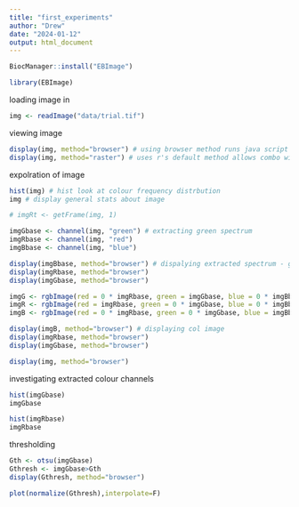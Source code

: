 ---
title: "first_experiments"
author: "Drew"
date: "2024-01-12"
output: html_document
---

```{r}
BiocManager::install("EBImage")
```

```{r}
library(EBImage)
```

loading image in

```{r}
img <- readImage("data/trial.tif")
```

viewing image 

```{r}
display(img, method="browser") # using browser method runs java script through web brower to view object 
display(img, method="raster") # uses r's default method allows combo with other plotting functionality to add labels etc 
```

expolration of image 

```{r}
hist(img) # hist look at colour frequency distrbution 
img # display general stats about image 
```

```{r}
# imgRt <- getFrame(img, 1)

imgGbase <- channel(img, "green") # extracting green spectrum 
imgRbase <- channel(img, "red")
imgBbase <- channel(img, "blue")

display(imgBbase, method="browser") # dispalying extracted spectrum - greyscale as only 1 colour channel 
display(imgRbase, method="browser")
display(imgGbase, method="browser")

imgG <- rgbImage(red = 0 * imgRbase, green = imgGbase, blue = 0 * imgBbase) # coonverting image back to colour image
imgR <- rgbImage(red = imgRbase, green = 0 * imgGbase, blue = 0 * imgBbase)
imgB <- rgbImage(red = 0 * imgRbase, green = 0 * imgGbase, blue = imgBbase)

display(imgB, method="browser") # displaying col image 
display(imgRbase, method="browser")
display(imgGbase, method="browser")

display(img, method="browser")

```

investigating extracted colour channels 

```{r}
hist(imgGbase)
imgGbase

hist(imgRbase)
imgRbase
```

thresholding

```{r}
Gth <- otsu(imgGbase)
Gthresh <- imgGbase>Gth
display(Gthresh, method="browser")

plot(normalize(Gthresh),interpolate=F)
```

